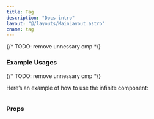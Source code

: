 ```yaml
---
title: Tag
description: "Docs intro"
layout: "@/layouts/MainLayout.astro"
cname: tag
---
```


{/* TODO: remove unnessary cmp */}

### Example Usages

{/* TODO: remove unnessary cmp */}

<TagReact client:visible />
<TagVue client:visible />

Here’s an example of how to use the infinite component:

```vue

```

### Props
